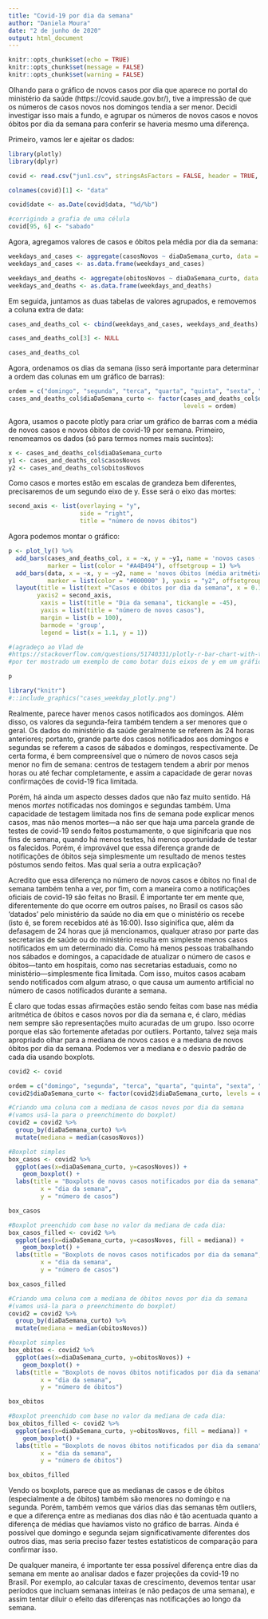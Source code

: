 ---
title: "Covid-19 por dia da semana"
author: "Daniela Moura"
date: "2 de junho de 2020"
output: html_document
---

```{r setup, include=FALSE}
knitr::opts_chunk$set(echo = TRUE)
knitr::opts_chunk$set(message = FALSE)
knitr::opts_chunk$set(warning = FALSE)
```

Olhando para o gráfico de novos casos por dia que aparece no portal do ministério da saúde (https://covid.saude.gov.br/), tive a impressão de que os números de casos novos nos domingos tendia  a ser menor. Decidi investigar isso mais a fundo, e agrupar os números de novos casos e novos óbitos por dia da semana para conferir se haveria mesmo uma diferença.    

Primeiro, vamos ler e ajeitar os dados:
```{r}
library(plotly)
library(dplyr)

covid <- read.csv("jun1.csv", stringsAsFactors = FALSE, header = TRUE, sep = ";")

colnames(covid)[1] <- "data"

covid$date <- as.Date(covid$data, "%d/%b")

#corrigindo a grafia de uma célula
covid[95, 6] <- "sabado"
```


Agora, agregamos valores de casos e óbitos pela média por dia da semana:
```{r}
weekdays_and_cases <- aggregate(casosNovos ~ diaDaSemana_curto, data = covid, FUN = mean)
weekdays_and_cases <- as.data.frame(weekdays_and_cases)

weekdays_and_deaths <- aggregate(obitosNovos ~ diaDaSemana_curto, data = covid, FUN = mean)
weekdays_and_deaths <- as.data.frame(weekdays_and_deaths)
```

Em seguida, juntamos as duas tabelas de valores agrupados, e removemos a coluna extra de data:
```{r}
cases_and_deaths_col <- cbind(weekdays_and_cases, weekdays_and_deaths)

cases_and_deaths_col[3] <- NULL

cases_and_deaths_col
```


Agora, ordenamos os dias da semana (isso será importante para determinar a ordem das colunas em um gráfico de barras):
```{r}
ordem = c("domingo", "segunda", "terca", "quarta", "quinta", "sexta", "sabado")
cases_and_deaths_col$diaDaSemana_curto <- factor(cases_and_deaths_col$diaDaSemana_curto, 
                                                 levels = ordem)
```

Agora, usamos o pacote plotly para criar um gráfico de barras com a média de novos casos e novos óbitos de covid-19 por semana.
Primeiro, renomeamos os dados (só para termos nomes mais sucintos):
```{r}
x <- cases_and_deaths_col$diaDaSemana_curto
y1 <- cases_and_deaths_col$casosNovos
y2 <- cases_and_deaths_col$obitosNovos
```

Como casos e mortes estão em escalas de grandeza bem diferentes, precisaremos de um segundo eixo de y. Esse será o eixo das mortes:
```{r}
second_axis <- list(overlaying = "y",
                    side = "right",
                    title = "número de novos óbitos")
```

Agora podemos montar o gráfico:
```{r, out.width="100%"}

p <- plot_ly() %>% 
  add_bars(cases_and_deaths_col, x = ~x, y = ~y1, name = 'novos casos (média aritmética)', 
           marker = list(color = "#A4B494"), offsetgroup = 1) %>%
  add_bars(data, x = ~x, y = ~y2, name = 'novos óbitos (média aritmética)', 
           marker = list(color = "#000000" ), yaxis = "y2", offsetgroup = 2) %>%
  layout(title = list(text ="Casos e óbitos por dia da semana", x = 0.14),
        yaxis2 = second_axis,
         xaxis = list(title = "Dia da semana", tickangle = -45),
         yaxis = list(title = "número de novos casos"),
         margin = list(b = 100),
         barmode = 'group',
         legend = list(x = 1.1, y = 1))

#(agradeço ao Vlad de 
#https://stackoverflow.com/questions/51740331/plotly-r-bar-chart-with-two-axes
#por ter mostrado um exemplo de como botar dois eixos de y em um gráfico só)

p

library("knitr")
#::include_graphics("cases_weekday_plotly.png")

```

Realmente, parece haver menos casos notificados aos domingos. Além disso, os valores da segunda-feira também tendem a ser menores que o geral. Os dados do ministério da saúde geralmente se referem às 24 horas anteriores; portanto, grande parte dos casos notificados aos domingos e segundas se referem a casos de sábados e domingos, respectivamente. De certa forma, é bem compreensível que o número de novos casos seja menor no fim de semana: centros de testagem tendem a abrir por menos horas ou até fechar completamente, e assim a capacidade de gerar novas confirmações de covid-19 fica limitada.

Porém, há ainda um aspecto desses dados que não faz muito sentido. Há menos *mortes* notificadas nos domingos e segundas também. Uma capacidade de testagem limitada nos fins de semana pode explicar menos casos, mas não menos mortes---a não ser que haja uma parcela grande de testes de covid-19 sendo feitos postumamente, o que siginifcaria que nos fins de semana, quando há menos testes, há menos oportunidade de testar os falecidos. Porém, é improvável que essa diferença grande de notificações de óbitos seja simplesmente um resultado de menos testes póstumos sendo feitos. Mas qual seria a outra explicação?

Acredito que essa diferença no número de novos casos e óbitos no final de semana também tenha a ver, por fim, com a maneira como a notificações oficiais de covid-19 são feitas no Brasil. É importante ter em mente que, diferentemente do que ocorre em outros países, no Brasil os casos são 'datados' pelo ministério da saúde no dia em que o ministério os recebe (isto é, se forem recebidos até às 16:00). Isso siginifica que, além da defasagem de 24 horas que já mencionamos, qualquer atraso por parte das secretarias de saúde ou do ministério resulta em simpleste menos casos notificados em um determinado dia. Como há menos pessoas trabalhando nos sábados e domingos, a capacidade de atualizar o número de casos e óbitos---tanto em hospitais, como nas secretarias estaduais, como no ministério---simplesmente fica limitada. Com isso, muitos casos acabam sendo notificados com algum atraso, o que causa um aumento artificial no número de casos notificados durante a semana. 

É claro que todas essas afirmações estão sendo feitas com base nas média aritmética de óbitos e casos novos por dia da semana e, é claro, médias nem sempre são representações muito acuradas de um grupo. Isso ocorre porque elas são fortemente afetadas por outliers. Portanto, talvez seja mais apropriado olhar para a mediana de novos casos e a mediana de novos óbitos por dia da semana. Podemos ver a mediana e o desvio padrão de cada dia usando boxplots.

```{r}

covid2 <- covid

ordem = c("domingo", "segunda", "terca", "quarta", "quinta", "sexta", "sabado")
covid2$diaDaSemana_curto <- factor(covid2$diaDaSemana_curto, levels = ordem)

#Criando uma coluna com a mediana de casos novos por dia da semana 
#(vamos usá-la para o preenchimento do boxplot)
covid2 = covid2 %>%
  group_by(diaDaSemana_curto) %>% 
  mutate(mediana = median(casosNovos))

#Boxplot simples
box_casos <- covid2 %>%
  ggplot(aes(x=diaDaSemana_curto, y=casosNovos)) +
    geom_boxplot() + 
  labs(title = "Boxplots de novos casos notificados por dia da semana",
         x = "dia da semana",
         y = "número de casos")

box_casos

#Boxplot preenchido com base no valor da mediana de cada dia:
box_casos_filled <- covid2 %>%
  ggplot(aes(x=diaDaSemana_curto, y=casosNovos, fill = mediana)) +
    geom_boxplot() + 
  labs(title = "Boxplots de novos casos notificados por dia da semana",
         x = "dia da semana",
         y = "número de casos")

box_casos_filled

```


```{r}

#Criando uma coluna com a mediana de óbitos novos por dia da semana 
#(vamos usá-la para o preenchimento do boxplot)
covid2 = covid2 %>%
  group_by(diaDaSemana_curto) %>% 
  mutate(mediana = median(obitosNovos))

#boxplot simples
box_obitos <- covid2 %>%
  ggplot(aes(x=diaDaSemana_curto, y=obitosNovos)) +
    geom_boxplot() + 
  labs(title = "Boxplots de novos óbitos notificados por dia da semana","white", 
         x = "dia da semana",
         y = "número de óbitos")

box_obitos

#Boxplot preenchido com base no valor da mediana de cada dia:
box_obitos_filled <- covid2 %>%
  ggplot(aes(x=diaDaSemana_curto, y=obitosNovos, fill = mediana)) +
    geom_boxplot() + 
  labs(title = "Boxplots de novos óbitos notificados por dia da semana","white", 
         x = "dia da semana",
         y = "número de óbitos")

box_obitos_filled

```

Vendo os boxplots, parece que as medianas de casos e de óbitos (especialmente a de óbitos) também são menores no domingo e na segunda. Porém, também vemos que vários dias das semanas têm outliers, e que a diferença entre as medianas dos dias não é tão acentuada quanto a diferença de médias que havíamos visto no gráfico de barras. Ainda é possível que domingo e segunda sejam significativamente diferentes dos outros dias, mas seria preciso fazer testes estatísticos de comparação para confirmar isso.

De qualquer maneira, é importante ter essa possível diferença entre dias da semana em mente ao analisar dados e fazer projeções da covid-19 no Brasil. Por exemplo, ao calcular taxas de crescimento, devemos tentar usar períodos que incluam semanas inteiras (e não pedaços de uma semana), e assim tentar diluir o efeito das diferenças nas notificações ao longo da semana. 